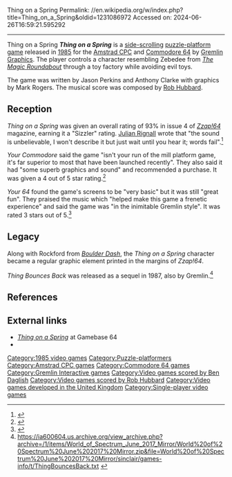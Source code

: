 Thing on a Spring
Permalink: //en.wikipedia.org/w/index.php?title=Thing_on_a_Spring&oldid=1231086972
Accessed on: 2024-06-26T16:59:21.595292



------
Thing on a Spring
{{Short description|1985 video game}}
{{More citations needed|date=February 2022}}
{{Infobox video game
|title = Thing on a Spring
|image = Thing on a Spring cover.jpg
|programmer = Jason Perkins<br />Anthony Clarke
|artist = Mark Rogers
|publisher = [[Gremlin Interactive|Gremlin Graphics]]
|designer =
|composer = [[Rob Hubbard]]
|engine = 
|released = {{vgrelease|NA|1985|EU|July 1985}}
|genre = [[Puzzle-platform game|Puzzle-platform]]
|modes = [[Single-player video game|Single-player]]
|platforms = [[Amstrad CPC]], [[Commodore 64]]
|caption = 
|alt = 
|developer = [[Gremlin Interactive|Gremlin Graphics]]
}}
'''''Thing on a Spring''''' is a [[side-scrolling]] [[puzzle-platform game]] released in [[1985 in video gaming|1985]] for the [[Amstrad CPC]] and [[Commodore 64]] by [[Gremlin Graphics]]. The player controls a character resembling Zebedee from ''[[The Magic Roundabout]]'' through a toy factory while avoiding evil toys.

The game was written by Jason Perkins and Anthony Clarke with graphics by Mark Rogers. The musical score was composed by [[Rob Hubbard]].

==Reception==
''Thing on a Spring'' was given an overall rating of 93% in issue 4 of ''[[Zzap!64]]'' magazine, earning it a "Sizzler" rating. [[Julian Rignall]] wrote that "the sound is unbelievable, I won't describe it but just wait until you hear it; words fail".<ref>{{cite web | url=http://www.zzap64.co.uk/cgi-bin/displaypage.pl?issue=004&page=019&magazine=zzap | title=Redirecting}}</ref>

''Your Commodore'' said the game "isn't your run of the mill platform game, it's far superior to most that have been launched recently". They also said it had "some superb graphics and sound" and recommended a purchase. It was given a 4 out of 5 star rating.<ref>{{Cite web|url=https://archive.org/details/13-your-commodore-magazine/page/n60/mode/1up?view=theater|title = Your Commodore Magazine Issue 13|date = October 1985}}</ref>

''Your 64'' found the game's screens to be "very basic" but it was still "great fun". They praised the music which "helped make this game a frenetic experience" and said the game was "in the inimitable Gremlin style". It was rated 3 stars out of 5.<ref>{{Cite web|url=https://archive.org/details/your64-magazine-13/page/n45/mode/2up?view=theater|title = Your 64 Magazine Issue 13|date = September 1985}}</ref>

==Legacy==
Along with Rockford from ''[[Boulder Dash (video game)|Boulder Dash]]'', the ''Thing on a Spring'' character became a regular graphic element printed in the margins of ''Zzap!64''.

''Thing Bounces Back'' was released as a sequel in 1987, also by Gremlin.<ref>https://ia600604.us.archive.org/view_archive.php?archive=/1/items/World_of_Spectrum_June_2017_Mirror/World%20of%20Spectrum%20June%202017%20Mirror.zip&file=World%20of%20Spectrum%20June%202017%20Mirror/sinclair/games-info/t/ThingBouncesBack.txt {{Bare URL plain text|date=March 2022}}</ref>

==References==
{{Reflist}}

==External links==
* [http://www.gamebase64.com/game.php?id=7877 ''Thing on a Spring''] at Gamebase 64
* {{lemon64 game|id=2636|name=Thing on a Spring}}

[[Category:1985 video games]]
[[Category:Puzzle-platformers]]
[[Category:Amstrad CPC games]]
[[Category:Commodore 64 games]]
[[Category:Gremlin Interactive games]]
[[Category:Video games scored by Ben Daglish]]
[[Category:Video games scored by Rob Hubbard]]
[[Category:Video games developed in the United Kingdom]]
[[Category:Single-player video games]]